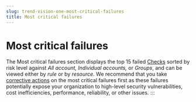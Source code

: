 ```yaml
---
slug: trend-vision-one-most-critical-failures
title: Most critical failures
---
```

# Most critical failures

The Most critical failures section displays the top 15 failed [Checks](model-check.mdx) sorted by risk level against *All account,* *Individual accounts,* or *Groups*, and can be viewed either by *rule* or by *resource.* We recommend that you take [corrective actions](failed-check-resolution.mdx) on the most critical failures first as these failures potentially expose your organization to high-level security vulnerabilities, cost inefficiencies, performance, reliability, or other issues.
:::
